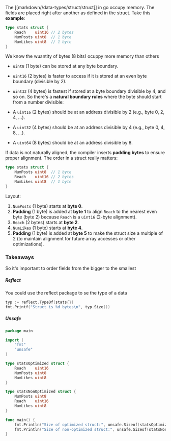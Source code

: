 The [[markdown//data-types/struct/struct]] in go occupy memory. The fields are placed right after another as defined in the struct.
Take this **example**:
```go
type stats struct {
	Reach    uint16 // 2 bytes
	NumPosts uint8  // 1 byte
	NumLikes uint8  // 1 byte
}
```
We know the wuantity of bytes (8 bits) ocuppy more memory than others
- `uint8` (1 byte) can be stored at any byte boundary.
- `uint16` (2 bytes) is faster to access if it is stored at an even byte boundary (divisible by 2).
- `uint32` (4 bytes) is fastest if stored at a byte boundary divisible by 4, and so on.
So there's a **natural boundary rules** where the byte should start from a number divisible:

- A `uint16` (2 bytes) should be at an address divisible by 2 (e.g., byte 0, 2, 4, ...).
- A `uint32` (4 bytes) should be at an address divisible by 4 (e.g., byte 0, 4, 8, ...).
- A `uint64` (8 bytes) should be at an address divisible by 8.

If data is not naturally aligned, the compiler inserts **padding bytes** to ensure proper alignment. 
The order in a struct really matters:
```go
type stats struct {
	NumPosts uint8  // 1 byte
	Reach    uint16 // 2 bytes
	NumLikes uint8  // 1 byte
}
```
Layout:

1. `NumPosts` (1 byte) starts at **byte 0**.
2. **Padding** (1 byte) is added at **byte 1** to align `Reach` to the nearest even byte (byte 2) because `Reach` is a `uint16` (2-byte alignment).
3. `Reach` (2 bytes) starts at **byte 2**.
4. `NumLikes` (1 byte) starts at **byte 4**.
5. **Padding** (1 byte) is added at **byte 5** to make the struct size a multiple of 2 (to maintain alignment for future array accesses or other optimizations).

### Takeaways
So it's important to order fields from the bigger to the smallest
##### Reflect
You could use the reflect package to se the type of a data
```go
typ := reflect.TypeOf(stats{})
fmt.Printf("Struct is %d bytes\n", typ.Size())
```
##### Unsafe

```go
package main

import (
	"fmt"
	"unsafe"
)

type statsOptimized struct {
	Reach    uint16
	NumPosts uint8
	NumLikes uint8
}

type statsNonOptimized struct {
	NumPosts uint8
	Reach    uint16
	NumLikes uint8
}

func main() {
	fmt.Println("Size of optimized struct:", unsafe.Sizeof(statsOptimized{}))    // 4 bytes
	fmt.Println("Size of non-optimized struct:", unsafe.Sizeof(statsNonOptimized{})) // 6 bytes
}

```